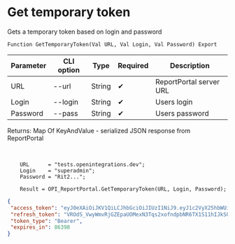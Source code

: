 ﻿---
sidebar_position: 1
description: Get temporary token and other functions to work with ReportPortal in the Open Integration Package, a free open-source integration library for 1C:Enterprise 8, OneScript and CLI
keywords: [1C, 1С, 1С:Enterprise, 1С:Enterprise 8.3, API, Integration, Services, Exchange, OneScript, CLI, ReportPortal]
---


# Get temporary token
 Gets a temporary token based on login and password



`Function GetTemporaryToken(Val URL, Val Login, Val Password) Export`

  | Parameter | CLI option | Type | Required | Description |
  |-|-|-|-|-|
  | URL | --url | String | &#x2714; | ReportPortal server URL |
  | Login | --login | String | &#x2714; | Users login |
  | Password | --pass | String | &#x2714; | Users password |

  
  Returns:  Map Of KeyAndValue - serialized JSON response from ReportPortal

<br/>




```bsl title="1C:Enterprise/OneScript code example"
    URL      = "tests.openintegrations.dev";
    Login    = "superadmin";
    Password = "Rit2...";

    Result = OPI_ReportPortal.GetTemporaryToken(URL, Login, Password);
```
 



```json title="Result"
{
 "access_token": "eyJ0eXAiOiJKV1QiLCJhbGciOiJIUzI1NiJ9.eyJ1c2VyX25hbWUiOiJzdXBlcmFkbWluIiwic2NvcGVzIjpbInVpIl0sImV4cCI6MTc1ODAwNzI5NSwiaWF0IjoxNzU3OTIwODk1LCJqdGkiOiJkMzA4ZDE1NC01M2NkLTRmODMtYWU0NC04M2Q3OTg2YzA4ZWUiLCJhdXRob3JpdGllcyI6W3sicm9sZSI6IlJPTEVfQURNSU5JU1RSQVRPUiJ9XSwiY2xpZW50X2lkIjoidWkifQ.xAB1Bmn80gh5MYPXv5LiJctSfu5SRvVMU93toQ2uUL0",
 "refresh_token": "VROdS_VwyWmvRjGZEpaUOMexN3Tqs2xofndpbNR6TX1S11hIJkSOUH0-HyCvbkyuY6JvsdvViWhfFC9Rrp9KDRtAYrh1nr5VW4r3ffJK3TgAv5oYHqd34VMlUcVGdZWC",
 "token_type": "Bearer",
 "expires_in": 86398
}
```
